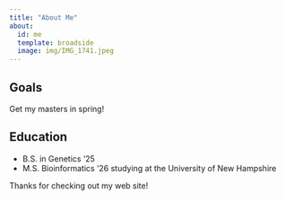 ```yaml
---
title: "About Me"
about:
  id: me
  template: broadside
  image: img/IMG_1741.jpeg
---
```


:::{#me}
## Goals
Get my masters in spring!

## Education
- B.S. in Genetics '25 
- M.S. Bioinformatics '26 studying at the University of New Hampshire


:::

Thanks for checking out my web site!
